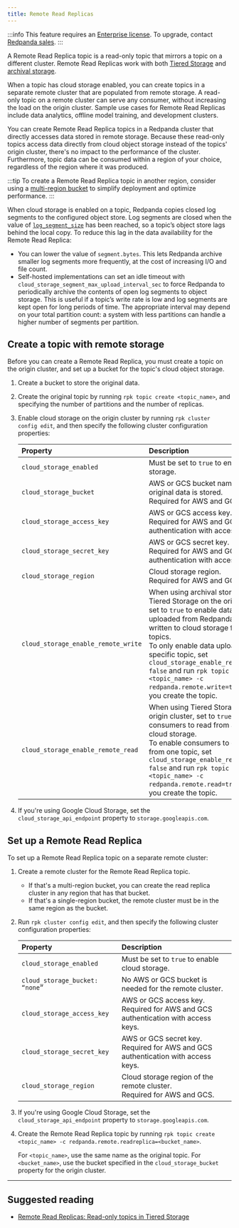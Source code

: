```yaml
---
title: Remote Read Replicas
---
```


<head>
    <meta name="title" content="Remote Read Replicas | Redpanda Docs"/>
    <meta name="description" content="A Remote Read Replica topic is a read-only topic that mirrors a topic on a different cluster."/>
</head>

:::info
This feature requires an [Enterprise license](../../get-started/licenses). To upgrade, contact [Redpanda sales](https://redpanda.com/try-redpanda).
:::

A Remote Read Replica topic is a read-only topic that mirrors a topic on a different cluster. Remote Read Replicas work with both [Tiered Storage](../tiered-storage/) and [archival storage](../data-archiving).

When a topic has cloud storage enabled, you can create topics in a separate remote cluster that are populated from remote storage. A read-only topic on a remote cluster can serve any consumer, without increasing the load on the origin cluster. Sample use cases for Remote Read Replicas include data analytics, offline model training, and development clusters.

You can create Remote Read Replica topics in a Redpanda cluster that directly accesses data stored in remote storage. Because these read-only topics access data directly from cloud object storage instead of the topics' origin cluster, there's no impact to the performance of the cluster. Furthermore, topic data can be consumed within a region of your choice, regardless of the region where it was produced. 

:::tip
To create a Remote Read Replica topic in another region, consider using a [multi-region bucket](https://aws.amazon.com/s3/features/multi-region-access-points/) to simplify deployment and optimize performance. 
:::

When cloud storage is enabled on a topic, Redpanda copies closed log segments to the configured object store. Log segments are closed when the value of [`log_segment_size`](../../reference/tunable-properties#log_segment_size) has been reached, so a topic’s object store lags behind the local copy. To reduce this lag in the data availability for the Remote Read Replica:

- You can lower the value of `segment.bytes`. This lets Redpanda archive smaller log segments more frequently, at the cost of increasing I/O and file count. 
- Self-hosted implementations can set an idle timeout with `cloud_storage_segment_max_upload_interval_sec` to force Redpanda to periodically archive the contents of open log segments to object storage. This is useful if a topic’s write rate is low and log segments are kept open for long periods of time. The appropriate interval may depend on your total partition count: a system with less partitions can handle a higher number of segments per partition. 

## Create a topic with remote storage

Before you can create a Remote Read Replica, you must create a topic on the origin cluster, and set up a bucket for the topic's cloud object storage. 

1. Create a bucket to store the original data.
2. Create the original topic by running `rpk topic create <topic_name>`, and specifying the number of partitions and the number of replicas.
3. Enable cloud storage on the origin cluster by running `rpk cluster config edit`, and then specify the following cluster configuration properties:

    | Property | Description |
    | :------  | :---------  |
    | `cloud_storage_enabled` | Must be set to `true` to enable cloud storage. |
    | `cloud_storage_bucket` | AWS or GCS bucket name where the original data is stored. <br/>Required for AWS and GCS. |
    | `cloud_storage_access_key` | AWS or GCS access key. <br/>Required for AWS and GCS authentication with access keys. |
    | `cloud_storage_secret_key` | AWS or GCS secret key. <br/>Required for AWS and GCS authentication with access keys.  |
    | `cloud_storage_region` | Cloud storage region. <br/>Required for AWS and GCS. |
    | `cloud_storage_enable_remote_write` | When using archival storage or Tiered Storage on the origin cluster, set to `true` to enable data to be uploaded from Redpanda and written to cloud storage for all topics. <br/>To only enable data upload for a specific topic, set `cloud_storage_enable_remote_write: false` and run `rpk topic create <topic_name> -c redpanda.remote.write=true` when you create the topic. |
    | `cloud_storage_enable_remote_read` | When using Tiered Storage on the origin cluster, set to `true` to enable consumers to read from all topics in cloud storage. <br/>To enable consumers to only read from one topic, set `cloud_storage_enable_remote_read: false` and run `rpk topic create <topic_name> -c redpanda.remote.read=true` when you create the topic.
4. If you're using Google Cloud Storage, set the `cloud_storage_api_endpoint` property to `storage.googleapis.com`.

## Set up a Remote Read Replica

To set up a Remote Read Replica topic on a separate remote cluster:

1. Create a remote cluster for the Remote Read Replica topic.
   - If that's a multi-region bucket, you can create the read replica cluster in any region that has that bucket. 
   - If that's a single-region bucket, the remote cluster must be in the same region as the bucket.
2. Run `rpk cluster config edit`, and then specify the following cluster configuration properties:

    | Property | Description |
    | :------  | :---------  |
    | `cloud_storage_enabled` | Must be set to `true` to enable cloud storage. |
    | `cloud_storage_bucket: “none”` | No AWS or GCS bucket is needed for the remote cluster. |
    | `cloud_storage_access_key` | AWS or GCS access key. <br/>Required for AWS and GCS authentication with access keys. |
    | `cloud_storage_secret_key` | AWS or GCS secret key. <br/>Required for AWS and GCS authentication with access keys.  |
    | `cloud_storage_region` | Cloud storage region of the remote cluster. <br/>Required for AWS and GCS. |

3. If you're using Google Cloud Storage, set the `cloud_storage_api_endpoint` property to `storage.googleapis.com`.
4. Create the Remote Read Replica topic by running `rpk topic create <topic_name> -c redpanda.remote.readreplica=<bucket_name>`. 
   
   For `<topic_name>`, use the same name as the original topic. For `<bucket_name>`, use the bucket specified in the `cloud_storage_bucket` property for the origin cluster.

---

## Suggested reading

- [Remote Read Replicas: Read-only topics in Tiered Storage](https://redpanda.com/blog/remote-read-replicas-for-distributing-work)
